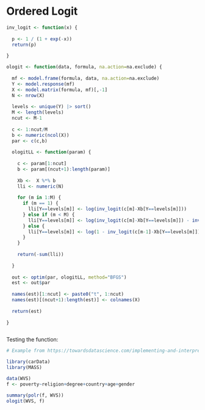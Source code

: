 # Ordered Logit

<!-- Discussion of the model goes here -->

```r

inv_logit <- function(x) {
  
  p <- 1 / (1 + exp(-x))
  return(p)
  
}

ologit <- function(data, formula, na.action=na.exclude) {
  
  mf <- model.frame(formula, data, na.action=na.exclude)
  Y <- model.response(mf)
  X <- model.matrix(formula, mf)[,-1]
  N <- nrow(X)
  
  levels <- unique(Y) |> sort()
  M <- length(levels)
  ncut <- M-1
  
  c <- 1:ncut/M
  b <- numeric(ncol(X))
  par <- c(c,b)
  
  ologitLL <- function(param) {
    
    c <- param[1:ncut]
    b <- param[(ncut+1):length(param)]
    
    Xb <-  X %*% b
    lli <- numeric(N)
    
    for (m in 1:M) {
      if (m == 1) {
        lli[Y==levels[m]] <- log(inv_logit(c[m]-Xb[Y==levels[m]]))
      } else if (m < M) {
        lli[Y==levels[m]] <- log(inv_logit(c[m]-Xb[Y==levels[m]]) - inv_logit(c[m-1]-Xb[Y==levels[m]]))
      } else {
        lli[Y==levels[m]] <- log(1 - inv_logit(c[m-1]-Xb[Y==levels[m]]))
      }
    }
    
    return(-sum(lli))
    
  }
  
  out <- optim(par, ologitLL, method="BFGS")
  est <- out$par
  
  names(est)[1:ncut] <- paste0("t", 1:ncut)
  names(est)[(ncut+1):length(est)] <- colnames(X)
  
  return(est)
  
}



```

Testing the function:

```r

# Example from https://towardsdatascience.com/implementing-and-interpreting-ordinal-logistic-regression-1ee699274cf5

library(carData)
library(MASS)

data(WVS)
f <- poverty~religion+degree+country+age+gender

summary(polr(f, WVS))
ologit(WVS, f)

```
